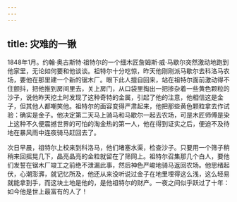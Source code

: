 ```yaml
---
---
---
```

title: 灾难的一锹
---




1848年1月。约翰·奥古斯特·祖特尔的一个细木匠詹姆斯·威·马歇尔突然激动地跑到他家里，无论如何要和他谈谈。祖特尔十分吃惊，昨天他刚刚派马歇尔去科洛马农场，要他在那里建一个新的锯木厂。眼下此人擅自回来，站在祖特尔面前激动得不住颤抖，把他推到房间里去，关上房门，从口袋里掏出一把掺杂着一些黄色颗粒的沙子，说他昨天挖土时发现了这种奇特的金属，引起了他的注意，他相信这是金子，但其他人都嘲笑他。祖特尔的面容变得严肃起来，他把那些黄色颗粒拿去作试验：确实是金子。他决定第二天马上骑马和马歇尔一起去农场，可是木匠师傅是染上这种不久便震撼世界的可怕的淘金热的第一人，他在得到证实之后，便迫不及待地在暴风雨中连夜骑马赶回去了。

次日早晨，祖特尔上校来到科洛马，他们堵塞水渠，检查沙子。只要用一个筛子稍稍来回摇晃几下，晶亮晶亮的金粒就留在了筛网上。祖特尔召集那几个白人，要他们发誓在锯木厂竣工之前绝不泄漏此事，然后神色严峻地骑马返回农场。他思绪起伏，心潮澎湃，就记忆所及，他还从来没听说过金子在地里埋得这么浅，这么轻易就能拿到手，而这块土地是他的，是他祖特尔的财产。一夜之间似乎跃过了十年：如今他是世上最富有的人了！